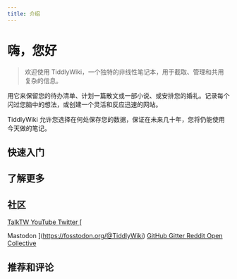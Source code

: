 ```yaml
---
title: 介绍
---
```


# 嗨，您好

> 欢迎使用 TiddlyWiki，一个独特的非线性笔记本，用于截取、管理和共用复杂的信息。

用它来保留您的待办清单、计划一篇散文或一部小说、或安排您的婚礼。记录每个闪过您脑中的想法，或创建一个灵活和反应迅速的网站。

TiddlyWiki 允许您选择在何处保存您的数据，保证在未来几十年，您将仍能使用今天做的笔记。

## **快速入门**

## **了解更多**

## **社区**

[
 TalkTW
](https://talk.tiddlywiki.org/)
[
 YouTube
](https://www.youtube.com/c/JeremyRuston)
[
 Twitter
](https://twitter.com/TiddlyWiki)
[

 Mastodon
](https://fosstodon.org/@TiddlyWiki)
[
 GitHub
](https://github.com/Jermolene/TiddlyWiki5)
[
 Gitter
](https://gitter.im/TiddlyWiki/public)
[
 Reddit
](https://www.reddit.com/r/TiddlyWiki5/)
[
 Open Collective
](https://opencollective.com/tiddlywiki)

## **推荐和评论**